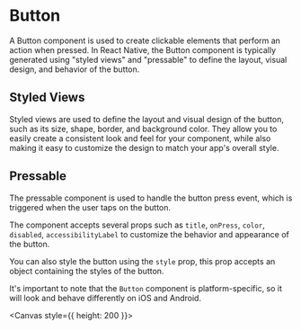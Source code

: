 
<Meta title="components/ButtonGroup" />

# Button

A Button component is used to create clickable elements that perform an action when pressed. In React Native, the Button component is typically generated using "styled views" and "pressable" to define the layout, visual design, and behavior of the button.

## Styled Views

Styled views are used to define the layout and visual design of the button, such as its size, shape, border, and background color. They allow you to easily create a consistent look and feel for your component, while also making it easy to customize the design to match your app's overall style.

## Pressable

The pressable component is used to handle the button press event, which is triggered when the user taps on the button.

The component accepts several props such as `title`, `onPress`, `color`, `disabled`, `accessibilityLabel` to customize the behavior and appearance of the button.

You can also style the button using the `style` prop, this prop accepts an object containing the styles of the button.

It's important to note that the `Button` component is platform-specific, so it will look and behave differently on iOS and Android.

<Canvas style={{ height: 200 }}>
  <Story id="components-stories-buttongroup--button-group-story" />
</Canvas>
